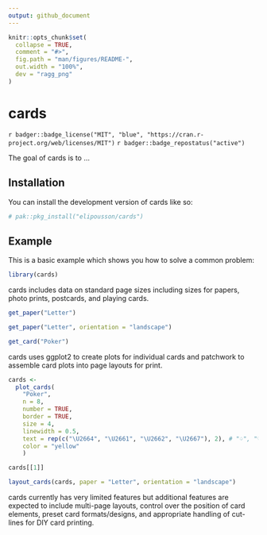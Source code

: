 ```yaml
---
output: github_document
---
```


<!-- README.md is generated from README.Rmd. Please edit that file -->

```r
knitr::opts_chunk$set(
  collapse = TRUE,
  comment = "#>",
  fig.path = "man/figures/README-",
  out.width = "100%",
  dev = "ragg_png"
)
```

# cards

<!-- badges: start -->
`r badger::badge_license("MIT", "blue", "https://cran.r-project.org/web/licenses/MIT")`
`r badger::badge_repostatus("active")`
<!-- badges: end -->

The goal of cards is to ...

## Installation

You can install the development version of cards like so:

``` r
# pak::pkg_install("elipousson/cards")
```

## Example

This is a basic example which shows you how to solve a common problem:

```r
library(cards)
```

cards includes data on standard page sizes including sizes for papers, photo prints, postcards, and playing cards.

```r
get_paper("Letter")

get_paper("Letter", orientation = "landscape")

get_card("Poker")
```

cards uses ggplot2 to create plots for individual cards and patchwork to assemble card plots into page layouts for print.

```r
cards <-
  plot_cards(
    "Poker",
    n = 8,
    number = TRUE,
    border = TRUE,
    size = 4,
    linewidth = 0.5,
    text = rep(c("\U2664", "\U2661", "\U2662", "\U2667"), 2), # "♤", "♡", "♢", "♧" 
    color = "yellow"
    )

cards[[1]]
```

```r
layout_cards(cards, paper = "Letter", orientation = "landscape")
```

cards currently has very limited features but additional features are expected to include multi-page layouts, control over the position of card elements, preset card formats/designs, and appropriate handling of cut-lines for DIY card printing.

